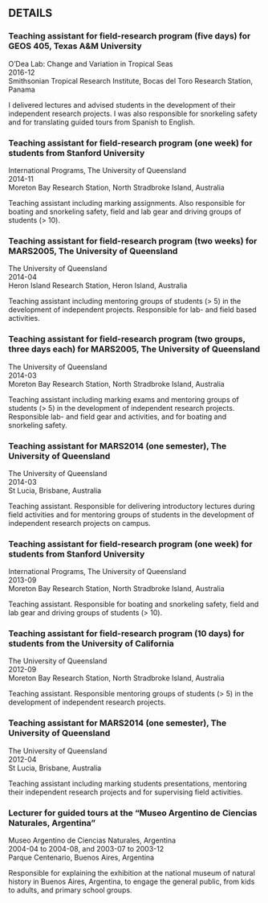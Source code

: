 ## DETAILS

### Teaching assistant for field-research program (five days) for GEOS 405, Texas A&M University

O'Dea Lab: Change and Variation in Tropical Seas  
2016-12  
Smithsonian Tropical Research Institute, Bocas del Toro Research Station, Panama  

I delivered lectures and advised students in the development of their independent research projects. I was also responsible for snorkeling safety and for translating guided tours from Spanish to English.


### Teaching assistant for field-research program (one week) for students from Stanford University

International Programs, The University of Queensland  
2014-11  
Moreton Bay Research Station, North Stradbroke Island, Australia  

Teaching assistant including marking assignments. Also responsible for boating and snorkeling safety, field and lab gear and driving groups of students (> 10).


### Teaching assistant for field-research program (two weeks) for MARS2005, The University of Queensland

The University of Queensland  
2014-04  
Heron Island Research Station, Heron Island, Australia  

Teaching assistant including mentoring groups of students (> 5) in the development of independent projects. Responsible for lab- and field based activities.

### Teaching assistant for field-research program (two groups, three days each) for MARS2005, The University of Queensland

The University of Queensland  
2014-03  
Moreton Bay Research Station, North Stradbroke Island, Australia  

Teaching assistant including marking exams and mentoring groups of students (> 5) in the development of independent research projects. Responsible lab- and field gear and activities, and for boating and snorkeling safety.

### Teaching assistant for MARS2014 (one semester), The University of Queensland

The University of Queensland  
2014-03  
St Lucia, Brisbane, Australia  

Teaching assistant. Responsible for delivering introductory lectures during field activities and for mentoring groups of students in the development of independent research projects on campus.

### Teaching assistant for field-research program (one week) for students from Stanford University

International Programs, The University of Queensland  
2013-09  
Moreton Bay Research Station, North Stradbroke Island, Australia  

Teaching assistant. Responsible for boating and snorkeling safety, field and lab gear and driving groups of students (> 10).

### Teaching assistant for field-research program (10 days) for students from the University of California

The University of Queensland  
2012-09  
Moreton Bay Research Station, North Stradbroke Island, Australia  

Teaching assistant. Responsible mentoring groups of students (> 5) in the development of independent research projects.

### Teaching assistant for MARS2014 (one semester), The University of Queensland

The University of Queensland  
2012-04  
St Lucia, Brisbane, Australia  

Teaching assistant including marking students presentations, mentoring their independent research projects and for supervising field activities.

### Lecturer for guided tours at the "Museo Argentino de Ciencias Naturales, Argentina"

Museo Argentino de Ciencias Naturales, Argentina  
2004-04 to 2004-08, and 2003-07 to 2003-12  
Parque Centenario, Buenos Aires, Argentina  

Responsible for explaining the exhibition at the national museum of natural history in Buenos Aires, Argentina, to engage the general public, from kids to adults, and primary school groups.
